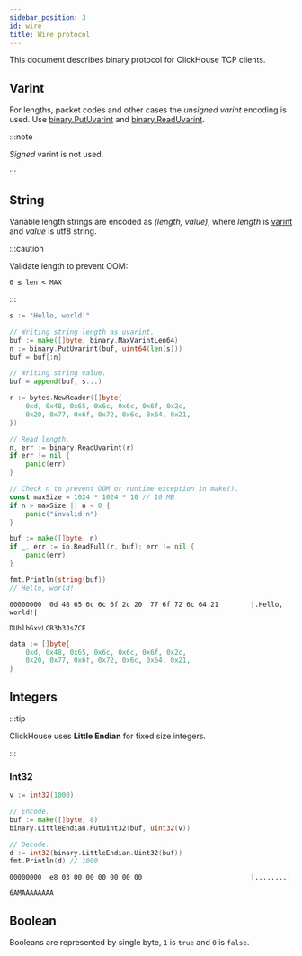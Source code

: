 ```yaml
---
sidebar_position: 3
id: wire
title: Wire protocol
---
```



This document describes binary protocol for ClickHouse TCP clients.

## Varint

For lengths, packet codes and other cases the *unsigned varint* encoding is used.
Use [binary.PutUvarint](https://pkg.go.dev/encoding/binary#PutUvarint) and [binary.ReadUvarint](https://pkg.go.dev/encoding/binary#ReadUvarint).

:::note

*Signed* varint is not used.

:::

## String

Variable length strings are encoded as *(length, value)*, where *length* is [varint](#varint) and *value* is utf8 string.

:::caution

Validate length to prevent OOM:

`0 ≤ len < MAX`

:::

<Tabs>
<TabItem value="encode" label="Encode">

```go
s := "Hello, world!"

// Writing string length as uvarint.
buf := make([]byte, binary.MaxVarintLen64)
n := binary.PutUvarint(buf, uint64(len(s)))
buf = buf[:n]

// Writing string value.
buf = append(buf, s...)
```

</TabItem>
<TabItem value="decode" label="Decode">

```go
r := bytes.NewReader([]byte{
    0xd, 0x48, 0x65, 0x6c, 0x6c, 0x6f, 0x2c,
    0x20, 0x77, 0x6f, 0x72, 0x6c, 0x64, 0x21,
})

// Read length.
n, err := binary.ReadUvarint(r)
if err != nil {
	panic(err)
}

// Check n to prevent OOM or runtime exception in make().
const maxSize = 1024 * 1024 * 10 // 10 MB
if n > maxSize || n < 0 {
    panic("invalid n")
}

buf := make([]byte, n)
if _, err := io.ReadFull(r, buf); err != nil {
	panic(err)
}

fmt.Println(string(buf))
// Hello, world!
```

</TabItem>
</Tabs>

<Tabs>
<TabItem value="hexdump" label="Hex dump">

```hexdump
00000000  0d 48 65 6c 6c 6f 2c 20  77 6f 72 6c 64 21        |.Hello, world!|
```

</TabItem>
<TabItem value="base64" label="Base64">

```text
DUhlbGxvLCB3b3JsZCE
```

</TabItem>
<TabItem value="go" label="Go">

```go
data := []byte{
    0xd, 0x48, 0x65, 0x6c, 0x6c, 0x6f, 0x2c,
    0x20, 0x77, 0x6f, 0x72, 0x6c, 0x64, 0x21,
}
```

</TabItem>
</Tabs>

## Integers

:::tip

ClickHouse uses **Little Endian** for fixed size integers.

:::

### Int32
```go
v := int32(1000)

// Encode.
buf := make([]byte, 8)
binary.LittleEndian.PutUint32(buf, uint32(v))

// Decode.
d := int32(binary.LittleEndian.Uint32(buf))
fmt.Println(d) // 1000
```

<Tabs>
<TabItem value="hexdump" label="Hex dump">

```hexdump
00000000  e8 03 00 00 00 00 00 00                           |........|
```

</TabItem>
<TabItem value="base64" label="Base64">

```text
6AMAAAAAAAA
```

</TabItem>
</Tabs>

## Boolean

Booleans are represented by single byte, `1` is `true` and `0` is `false`.
